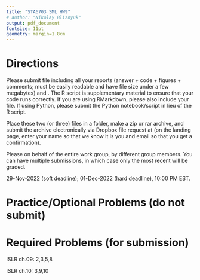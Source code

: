 ```yaml
---
title: "STA6703 SML HW9"
# author: "Nikolay Bliznyuk"
output: pdf_document
fontsize: 11pt
geometry: margin=1.8cm
---
```


# Directions

Please submit \textbf{ONE PDF} file including all your reports (answer + code + figures + comments; must be easily readable and have file size under a few megabytes) and \textbf{ONE R code script}. The R script is supplementary material to ensure that your code runs correctly. If you are using RMarkdown, please also include your \texttt{.Rmd} file. If using Python, please submit the Python notebook/script in lieu of the R script.

Place these two (or three) files in a folder, make a zip or rar archive, and submit the archive electronically via Dropbox file request  at \texttt{\url{tinyurl.com/nbliznyuk-submit-files}}
(on the landing page, enter your name so that we know it is you and email so that you get a confirmation).

Please \textbf{submit only ONE solution} on behalf of the entire work group, \textbf{NOT separate/individual solutions} by different group members. You can have multiple submissions, in which case only the most recent will be graded.


\textbf{Deadline:} 29-Nov-2022 (soft deadline); 01-Dec-2022 (hard deadline), 10:00 PM EST. 



# Practice/Optional Problems (do not submit)


\begin{enumerate}

\item  Complete  the R tutorial for the ISLR chapters 9 and 10.
You may find the Youtube videos by Trevor Hastie helpful; for links, see file \texttt{!\_youtube\_lab\_links.txt} in the subfolder \texttt{"[2].code/islr\_labs/"}

\item ISLR ch.09: 1

\item ISLR ch.10: 8


\item Optional typed problems:

\begin{enumerate}

\item In Lab 9.6.3, try to reproduce ROC curves by hand by varying the threshold t in the classification boundary f(x)=t. Plot the true positive (TP) rate vs t, false positive (FP) rate vs t, and TP(t) vs FP(t).

\item In the USArrests data, use the R function svd() to recover the output of princomp (PC sdev, scores and loadings) as discussed in the PCA lecture

\item Watch a Youtube video below about "eigenfaces" for an intuitive application of PCA to face recognition: 

\texttt{\url{https://www.youtube.com/watch?v=jQOZrXZTXcw}}

\texttt{\url{https://www.youtube.com/watch?v=_lY74pXWlS8}}


\end{enumerate}


\end{enumerate}


<!-- #  Required Problems (for submission) -->
<!-- ISLR ch. 3: 4,10 -->


\bigskip

# Required Problems (for submission)


ISLR ch.09: 2,3,5,8

ISLR ch.10: 3,9,10


